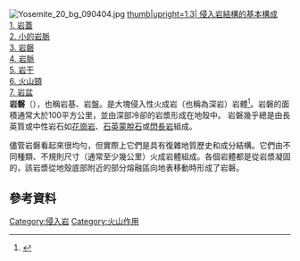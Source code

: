 [[Image:Yosemite_20_bg_090404.jpg|thumb]]
[[File:Intrusion types.svg|thumb|upright=1.3| 侵入岩結構的基本構成<br>
1. [[岩蓋|岩蓋]]<br>
2. 小的岩脈<br>
3. 岩磐<br>
4. [[岩脈|岩脈]]<br>
5. [[岩干|岩干]]<br>
6. 火山頸<br>
7. [[岩盆|岩盆]]<br>
]]
'''岩磐'''（{{lang-en|batholith}}），也稱岩基、岩盤。是大塊侵入性火成岩（也稱為深岩）岩體<ref name="PetersenEtAl2017">{{cite book | title=Physical Geography (11th edition) | publisher=Cengage Learning Inc. | first=James F. | last=Petersen | first2=Dorothy | last2=Sack | first3=Robert E. | last3=Gabler | year=2017 | location=Boston | pages=614 | isbn=978-1-305-65264-4}}</ref>。岩磐的面積通常大於100平方公里，並由深部冷卻的岩漿形成在地殼中。 岩磐幾乎總是由長英質或中性岩石如[[花崗岩|花崗岩]]、[[蒙脱石|石英蒙脫石]]或[[閃長岩|閃長岩]]組成。

儘管岩磐看起來很均勻，但實際上它們是具有復雜地質歷史和成分結構。它們由不同種類、不規則尺寸（通常至少幾公里）火成岩體組成。各個岩體都是從岩漿凝固的，該岩漿從地殼底部附近的部分熔融區向地表移動時形成了岩磐。

==參考資料==
{{reflist}}

{{geology-stub}}

[[Category:侵入岩|Category:侵入岩]]
[[Category:火山作用|Category:火山作用]]